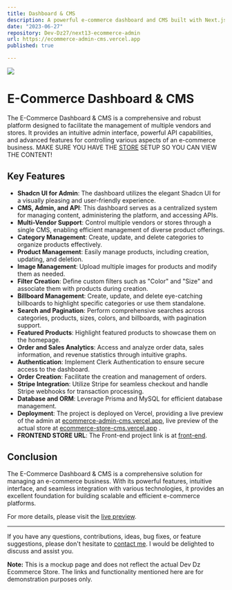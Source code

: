 ```yaml
---
title: Dashboard & CMS
description: A powerful e-commerce dashboard and CMS built with Next.js 13, React, Tailwind CSS, Prisma, and MySQL.
date: "2023-06-27"
repository: Dev-Dz27/next13-ecommerce-admin
url: https://ecommerce-admin-cms.vercel.app
published: true

---
```






[![](/admin-cms.jpeg)](https://ecommerce-admin-cms.vercel.app)

# E-Commerce Dashboard & CMS

The E-Commerce Dashboard & CMS is a comprehensive and robust platform designed to facilitate the management of multiple vendors and stores. It provides an intuitive admin interface, powerful API capabilities, and advanced features for controlling various aspects of an e-commerce business.
MAKE SURE YOU HAVE THE [STORE](https://ecommerce-store-cms.vercel.app) SETUP SO YOU CAN VIEW THE CONTENT!

## Key Features

- **Shadcn UI for Admin**: The dashboard utilizes the elegant Shadcn UI for a visually pleasing and user-friendly experience.
- **CMS, Admin, and API**: This dashboard serves as a centralized system for managing content, administering the platform, and accessing APIs.
- **Multi-Vendor Support**: Control multiple vendors or stores through a single CMS, enabling efficient management of diverse product offerings.
- **Category Management**: Create, update, and delete categories to organize products effectively.
- **Product Management**: Easily manage products, including creation, updating, and deletion.
- **Image Management**: Upload multiple images for products and modify them as needed.
- **Filter Creation**: Define custom filters such as "Color" and "Size" and associate them with products during creation.
- **Billboard Management**: Create, update, and delete eye-catching billboards to highlight specific categories or use them standalone.
- **Search and Pagination**: Perform comprehensive searches across categories, products, sizes, colors, and billboards, with pagination support.
- **Featured Products**: Highlight featured products to showcase them on the homepage.
- **Order and Sales Analytics**: Access and analyze order data, sales information, and revenue statistics through intuitive graphs.
- **Authentication**: Implement Clerk Authentication to ensure secure access to the dashboard.
- **Order Creation**: Facilitate the creation and management of orders.
- **Stripe Integration**: Utilize Stripe for seamless checkout and handle Stripe webhooks for transaction processing.
- **Database and ORM**: Leverage Prisma and MySQL for efficient database management.
- **Deployment**: The project is deployed on Vercel, providing a live preview of the admin at [ecommerce-admin-cms.vercel.app](https://ecommerce-admin-cms.vercel.app), live preview of the actual store at [ecommerce-store-cms.vercel.app](https://ecommerce-store-cms.vercel.app) .
- **FRONTEND STORE URL**:  The Front-end project link is at [front-end](https://devdzportfolio.vercel.app/projects/ecommerce-store).

## Conclusion

The E-Commerce Dashboard & CMS is a comprehensive solution for managing an e-commerce business. With its powerful features, intuitive interface, and seamless integration with various technologies, it provides an excellent foundation for building scalable and efficient e-commerce platforms.

For more details, please visit the [live preview](https://ecommerce-store-cms.vercel.app/).

---

If you have any questions, contributions, ideas, bug fixes, or feature suggestions, please don't hesitate to [contact me](mailto:th.dev.design@gmail.com). I would be delighted to discuss and assist you.


**Note:** This is a mockup page and does not reflect the actual Dev Dz Ecommerce Store. The links and functionality mentioned here are for demonstration purposes only.



